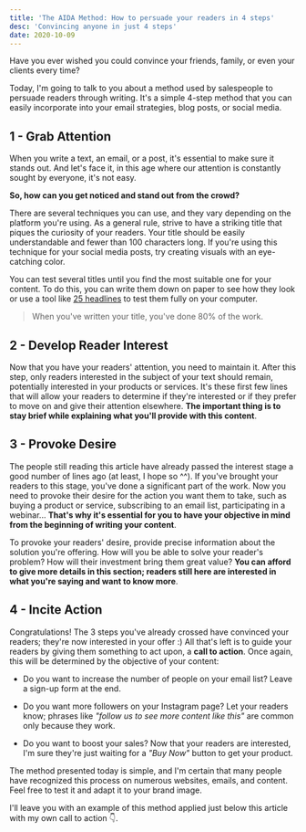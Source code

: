 ```yaml
---
title: 'The AIDA Method: How to persuade your readers in 4 steps'
desc: 'Convincing anyone in just 4 steps'
date: 2020-10-09
---
```


Have you ever wished you could convince your friends, family, or even your clients every time?

Today, I'm going to talk to you about a method used by salespeople to persuade readers through writing. It's a simple 4-step method that you can easily incorporate into your email strategies, blog posts, or social media.

## 1 - Grab Attention

When you write a text, an email, or a post, it's essential to make sure it stands out. And let's face it, in this age where our attention is constantly sought by everyone, it's not easy.

**So, how can you get noticed and stand out from the crowd?**

There are several techniques you can use, and they vary depending on the platform you're using. As a general rule, strive to have a striking title that piques the curiosity of your readers. Your title should be easily understandable and fewer than 100 characters long.
If you're using this technique for your social media posts, try creating visuals with an eye-catching color.

You can test several titles until you find the most suitable one for your content. To do this, you can write them down on paper to see how they look or use a tool like [25 headlines](https://nealrs.github.io/25Headlines) to test them fully on your computer.

> When you've written your title, you've done 80% of the work.

## 2 - Develop Reader Interest

Now that you have your readers' attention, you need to maintain it. After this step, only readers interested in the subject of your text should remain, potentially interested in your products or services.
It's these first few lines that will allow your readers to determine if they're interested or if they prefer to move on and give their attention elsewhere.
**The important thing is to stay brief while explaining what you'll provide with this content**.

## 3 - Provoke Desire

The people still reading this article have already passed the interest stage a good number of lines ago (at least, I hope so ^^).
If you've brought your readers to this stage, you've done a significant part of the work. Now you need to provoke their desire for the action you want them to take, such as buying a product or service, subscribing to an email list, participating in a webinar... **That's why it's essential for you to have your objective in mind from the beginning of writing your content**.

To provoke your readers' desire, provide precise information about the solution you're offering. How will you be able to solve your reader's problem? How will their investment bring them great value?
**You can afford to give more details in this section; readers still here are interested in what you're saying and want to know more**.

## 4 - Incite Action

Congratulations! The 3 steps you've already crossed have convinced your readers; they're now interested in your offer :)
All that's left is to guide your readers by giving them something to act upon, a **call to action**. Once again, this will be determined by the objective of your content:

- Do you want to increase the number of people on your email list? Leave a sign-up form at the end.
- Do you want more followers on your Instagram page? Let your readers know; phrases like _"follow us to see more content like this"_ are common only because they work.

- Do you want to boost your sales? Now that your readers are interested, I'm sure they're just waiting for a _"Buy Now"_ button to get your product.

The method presented today is simple, and I'm certain that many people have recognized this process on numerous websites, emails, and content. Feel free to test it and adapt it to your brand image.

I'll leave you with an example of this method applied just below this article with my own call to action 👇.
